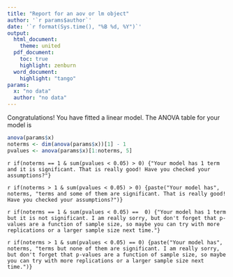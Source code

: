 ```yaml
---
title: "Report for an aov or lm object"
author: '`r params$author`'
date: '`r format(Sys.time(), "%B %d, %Y")`'
output: 
  html_document:
    theme: united
  pdf_document:
    toc: true
    highlight: zenburn
  word_document:
    highlight: "tango"
params: 
  x: "no data"
  author: "no data"
---
```


Congratulations! You have fitted a linear model. The ANOVA table for your model is
```r
anova(params$x)
noterms <- dim(anova(params$x))[1] - 1
pvalues <- anova(params$x)[1:noterms, 5]
```

`r if(noterms == 1 & sum(pvalues < 0.05) > 0) {"Your model has 1 term and it is significant. That is really good! Have you checked your assumptions?"}`

`r if(noterms > 1 & sum(pvalues < 0.05) > 0) {paste("Your model has", noterms, "terms and some of them are significant. That is really good! Have you checked your assumptions?")}`

`r if(noterms == 1 & sum(pvalues < 0.05) ==  0) {"Your model has 1 term but it is not significant. I am really sorry, but don't forget that p-values are a function of sample size, so maybe you can try with more replications or a larger sample size next time."}`

`r if(noterms > 1 & sum(pvalues < 0.05) == 0) {paste("Your model has", noterms, "terms but none of them are significant. I am really sorry, but don't forget that p-values are a function of sample size, so maybe you can try with more replications or a larger sample size next time.")}`
